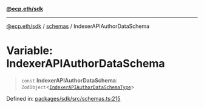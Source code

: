 [**@ecp.eth/sdk**](/sdk-reference/index.mdx)

***

[@ecp.eth/sdk](/sdk-reference/index.mdx) / [schemas](/sdk-reference/schemas/index.mdx) / IndexerAPIAuthorDataSchema

# Variable: IndexerAPIAuthorDataSchema

> `const` **IndexerAPIAuthorDataSchema**: `ZodObject`\<[`IndexerAPIAuthorDataSchemaType`](/sdk-reference/schemas/type-aliases/IndexerAPIAuthorDataSchemaType.mdx)\>

Defined in: [packages/sdk/src/schemas.ts:215](https://github.com/ecp-eth/comments-monorepo/blob/main/packages/sdk/src/schemas.ts#L215)
